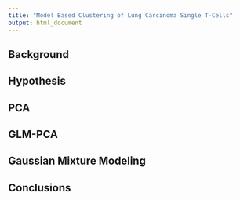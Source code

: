 ```yaml
---
title: "Model Based Clustering of Lung Carcinoma Single T-Cells"
output: html_document
---
```


## Background


## Hypothesis



## PCA



## GLM-PCA



## Gaussian Mixture Modeling


## Conclusions